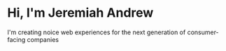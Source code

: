 # Hi, I'm Jeremiah Andrew

I'm creating noice web experiences for the next generation of consumer-facing companies
